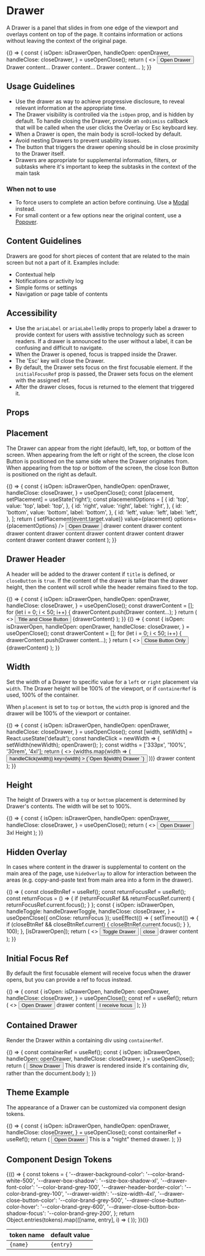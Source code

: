 
<Meta title="Components/Drawer/Overview" component={Drawer} />

# Drawer

A Drawer is a panel that slides in from one edge of the viewport and overlays content on top of the page. It contains information or actions without leaving the context of the original page.

<Canvas withSource="open">
  <Story
    name="Basic Usage"
    parameters={{
      chromatic: { disableSnapshot: true },
      design: {
        type: 'figma',
        url: 'https://www.figma.com/file/k1kOsplTGXvSSMQQCzhCND/Palmetto-Design-System?node-id=1792%3A42426',
      },
    }}
  >
    {() => {
      const {
        isOpen: isDrawerOpen,
        handleOpen: openDrawer,
        handleClose: closeDrawer,
      } = useOpenClose();
      return (
        <>
          <Button variant="secondary-neutral" onClick={openDrawer}>
            Open Drawer
          </Button>
          <Drawer
            isOpen={isDrawerOpen}
            title="Drawer Title"
            onDismiss={closeDrawer}
            ariaLabel="drawer component example"
          >
            <Box padding="lg" display="block" childGap="md">
              <Box>Drawer content&hellip;</Box>
              <Box>Drawer content&hellip;</Box>
              <Box>Drawer content&hellip;</Box>
            </Box>
          </Drawer>
        </>
      );
    }}
  </Story>
</Canvas>

## Usage Guidelines

- Use the drawer as way to achieve progressive disclosure, to reveal relevant information at the appropriate time.
- The Drawer visibility is controlled via the `isOpen` prop, and is hidden by default. To handle closing the Drawer, provide an `onDismiss` callback that will be called when the user clicks the Overlay or Esc keyboard key.
- When a Drawer is open, the main body is scroll-locked by default.
- Avoid nesting Drawers to prevent usability issues.
- The button that triggers the drawer opening should be in close proximity to the Drawer itself.
- Drawers are appropriate for supplemental information, filters, or subtasks where it's important to keep the subtasks in the context of the main task

### When not to use

- To force users to complete an action before continuing. Use a [Modal](/docs/components-modal-overview--basic-usage) instead.
- For small content or a few options near the original content, use a [Popover](/docs/components-popover-overview--demo).

## Content Guidelines

Drawers are good for short pieces of content that are related to the main screen but not a part of it. Examples include:

- Contextual help
- Notifications or activity log
- Simple forms or settings
- Navigation or page table of contents

## Accessibility

- Use the `ariaLabel` or `ariaLabelledBy` props to properly label a drawer to provide context for users with assistive technology such as screen readers. If a drawer is announced to the user without a label, it can be confusing and difficult to navigate.
- When the Drawer is opened, focus is trapped inside the Drawer.
- The 'Esc' key will close the Drawer.
- By default, the Drawer sets focus on the first focusable element. If the `initialFocusRef` prop is passed, the Drawer sets focus on the element with the assigned ref.
- After the drawer closes, focus is returned to the element that triggered it.

## Props

<ArgsTable of={Drawer} />

## Placement

The Drawer can appear from the right (default), left, top, or bottom of the screen. When appearing from the left or right of the screen, the close Icon Button is positioned on the same side where the Drawer originates from. When appearing from the top or bottom of the screen, the close Icon Button is positioned on the right as default.

<Canvas withSource="open">
  <Story
    name="Placement"
    parameters={{
      chromatic: { disableSnapshot: true },
    }}
  >
    {() => {
      const {
        isOpen: isDrawerOpen,
        handleOpen: openDrawer,
        handleClose: closeDrawer,
      } = useOpenClose();
      const [placement, setPlacement] = useState('right');
      const placementOptions = [
        {
          id: 'top',
          value: 'top',
          label: 'top',
        },
        {
          id: 'right',
          value: 'right',
          label: 'right',
        },
        {
          id: 'bottom',
          value: 'bottom',
          label: 'bottom',
        },
        {
          id: 'left',
          value: 'left',
          label: 'left',
        },
      ];
      return (
        <Box display="block" childGap="md">
          <RadioGroup
            title="Placement"
            direction="row"
            name="placement"
            onChange={event => setPlacement(event.target.value)}
            value={placement}
            options={placementOptions}
          />
          <Button variant="secondary-neutral" onClick={openDrawer}>
            Open Drawer
          </Button>
          <Drawer
            title="test"
            isOpen={isDrawerOpen}
            onDismiss={closeDrawer}
            placement={placement}
            ariaLabel="drawer component example"
          >
            <Box padding="lg" display="block" childGap="md">
              <Box as="p">drawer content</Box>
              <Box as="p">drawer content</Box>
              <Box as="p">drawer content</Box>
              <Box as="p">drawer content</Box>
              <Box as="p">drawer content</Box>
              <Box as="p">drawer content</Box>
              <Box as="p">drawer content</Box>
              <Box as="p">drawer content</Box>
              <Box as="p">drawer content</Box>
            </Box>
          </Drawer>
        </Box>
      );
    }}
  </Story>
</Canvas>

## Drawer Header

A header will be added to the drawer content if `title` is defined, or `closeButton` is `true`. If the content of the drawer is taller than the drawer height, then the content will scroll while the header remains fixed to the top.

<Canvas withSource="open">
  <Story
    name="Title and Close Button"
    parameters={{
      chromatic: { disableSnapshot: true },
    }}
  >
    {() => {
      const {
        isOpen: isDrawerOpen,
        handleOpen: openDrawer,
        handleClose: closeDrawer,
      } = useOpenClose();
      const drawerContent = [];
      for (let i = 0; i < 50; i++) {
        drawerContent.push(<Box key={i}>Drawer content&hellip;</Box>);
      }
      return (
        <>
          <Button variant="secondary-neutral" onClick={openDrawer}>
            Title and Close Button
          </Button>
          <Drawer
            ariaLabel="drawer component example"
            isOpen={isDrawerOpen}
            onDismiss={closeDrawer}
            title="Drawer Title"
          >
            <Box padding="lg" display="block" childGap="md">
              {drawerContent}
            </Box>
          </Drawer>
        </>
      );
    }}
  </Story>
  <Story
    name="Close Button Only"
    parameters={{
      chromatic: { disableSnapshot: true },
    }}
  >
    {() => {
      const {
        isOpen: isDrawerOpen,
        handleOpen: openDrawer,
        handleClose: closeDrawer,
      } = useOpenClose();
      const drawerContent = [];
      for (let i = 0; i < 50; i++) {
        drawerContent.push(<Box key={i}>Drawer content&hellip;</Box>);
      }
      return (
        <>
          <Button variant="secondary-neutral" onClick={openDrawer}>
            Close Button Only
          </Button>
          <Drawer
            ariaLabel="drawer component example"
            isOpen={isDrawerOpen}
            onDismiss={closeDrawer}
            closeButton
          >
            <Box padding="lg" display="block" childGap="md">
              {drawerContent}
            </Box>
          </Drawer>
        </>
      );
    }}
  </Story>
</Canvas>

## Width

Set the width of a Drawer to specific value for a `left` or `right` placement via `width`. The Drawer height will be 100% of the viewport, or if `containerRef` is used, 100% of the container.

When `placement` is set to `top` or `bottom`, the `width` prop is ignored and the drawer will be 100% of the viewport or container.

<Canvas withSource="open">
  <Story
    name="Width"
    parameters={{
      chromatic: { disableSnapshot: true },
    }}
  >
    {() => {
      const {
        isOpen: isDrawerOpen,
        handleOpen: openDrawer,
        handleClose: closeDrawer,
      } = useOpenClose();
      const [width, setWidth] = React.useState('default');
      const handleClick = newWidth => {
        setWidth(newWidth);
        openDrawer();
      };
      const widths = ['333px', '100%', '30rem', '4xl'];
      return (
        <>
          <Box gap="sm" direction="row">
            {widths.map(width => (
              <Button
                variant="secondary-neutral"
                onClick={() => handleClick(width)}
                key={width}
              >
                {`Open ${width} Drawer `}
              </Button>
            ))}
          </Box>
          <Drawer
            width={width}
            title={`${width} wide drawer`}
            isOpen={isDrawerOpen}
            onDismiss={closeDrawer}
            closeButton
            ariaLabel="drawer component example"
          >
            <Box padding="lg" display="block" childGap="md">
              <Box>drawer content</Box>
            </Box>
          </Drawer>
        </>
      );
    }}
  </Story>
</Canvas>

## Height

The height of Drawers with a `top` or `bottom` placement is determined by Drawer's contents. The width will be set to 100%.

<Canvas withSource="open">
  <Story
    name="Height"
    parameters={{
      chromatic: { disableSnapshot: true },
    }}
  >
    {() => {
      const {
        isOpen: isDrawerOpen,
        handleOpen: openDrawer,
        handleClose: closeDrawer,
      } = useOpenClose();
      return (
        <>
          <Button variant="secondary-neutral" onClick={openDrawer}>
            Open Drawer
          </Button>
          <Drawer
            placement="top"
            isOpen={isDrawerOpen}
            onDismiss={closeDrawer}
            closeButton
            ariaLabel="drawer component example"
          >
            <Box padding="lg" height="3xl" display="block" childGap="md">
              <Box>3xl Height</Box>
            </Box>
          </Drawer>
        </>
      );
    }}
  </Story>
</Canvas>

## Hidden Overlay

In cases where content in the drawer is supplemental to content on the main area of the page, use `hideOverlay` to allow for interaction between the areas (e.g. copy-and-paste text from main area into a form in the drawer).

<Alert
  variant="warning"
  title="Focus Management"
  hasIcon
  message="If you decide to use `hideOverlay`, then you must also manage focus. Focus and page scrolling will not be locked if `hideOverlay` is true. Also, the 'Esc' key button will no longer automatically close the Drawer."
/>

<Canvas withSource="open">
  <Story
    name="Hidden Overlay"
    parameters={{
      chromatic: { disableSnapshot: true },
    }}
  >
    {() => {
      const closeBtnRef = useRef();
      const returnFocusRef = useRef();
      const returnFocus = () => {
        if (returnFocusRef && returnFocusRef.current) {
          returnFocusRef.current.focus();
        }
      };
      const {
        isOpen: isDrawerOpen,
        handleToggle: handleDrawerToggle,
        handleClose: closeDrawer,
      } = useOpenClose({ onClose: returnFocus });
      useEffect(() => {
        setTimeout(() => {
          if (closeBtnRef && closeBtnRef.current) {
            closeBtnRef.current.focus();
          }
        }, 100);
      }, [isDrawerOpen]);
      return (
        <>
          <Button
            variant="secondary-neutral"
            onClick={handleDrawerToggle}
            ref={returnFocusRef}
          >
            Toggle Drawer
          </Button>
          <Drawer
            isOpen={isDrawerOpen}
            onDismiss={closeDrawer}
            ariaLabel="drawer component example"
            hideOverlay
          >
            <Box padding="lg" display="block" childGap="md">
              <Button ref={closeBtnRef} onClick={closeDrawer} variant="secondary-neutral">
                close
              </Button>
              <Box>drawer content</Box>
            </Box>
          </Drawer>
        </>
      );
    }}
  </Story>
</Canvas>

## Initial Focus Ref

By default the first focusable element will receive focus when the drawer opens, but you can provide a ref to focus instead.

<Alert
  hasIcon
  message="Without the initialFocusRef prop, the drawer will automatically focus on the first focusable element in it's children."
  variant="info"
/>

<Canvas withSource="open">
  <Story
    name="Initial Focus Ref"
    parameters={{
      chromatic: { disableSnapshot: true },
    }}
  >
    {() => {
      const {
        isOpen: isDrawerOpen,
        handleOpen: openDrawer,
        handleClose: closeDrawer,
      } = useOpenClose();
      const ref = useRef();
      return (
        <>
          <Button variant="secondary-neutral" onClick={openDrawer}>
            Open Drawer
          </Button>
          <Drawer
            isOpen={isDrawerOpen}
            onDismiss={closeDrawer}
            initialFocusRef={ref}
            title="initialFocusRef"
            ariaLabel="drawer component example"
          >
            <Box padding="lg" display="block" childGap="md">
              <Box>drawer content</Box>
              <Button variant="primary-neutral" ref={ref} onClick={closeDrawer}>
                I receive focus
              </Button>
            </Box>
          </Drawer>
        </>
      );
    }}
  </Story>
</Canvas>

## Contained Drawer

Render the Drawer within a containing div using `containerRef`.

<Alert
  hasIcon
  message="When choosing to use a Drawer within a containing div, use dangerouslyBypassScrollLock to allow the content outside of the containing div to remain interactive."
  variant="info"
/>

<Canvas withSource="open">
  <Story
    name="Contained Drawer"
    parameters={{
      chromatic: { disableSnapshot: true },
    }}
  >
    {() => {
      const containerRef = useRef();
      const {
        isOpen: isDrawerOpen,
        handleOpen: openDrawer,
        handleClose: closeDrawer,
      } = useOpenClose();
      return (
        <Box
          position="relative"
          display="block"
          height="500px"
          id="myContainer"
          ref={containerRef}
          background="secondary-900"
          padding="lg"
          overflow="hidden"
        >
          <Button variant="secondary-neutral" onClick={openDrawer}>
            Show Drawer
          </Button>
          <Drawer
            isOpen={isDrawerOpen}
            onDismiss={closeDrawer}
            containerRef={containerRef}
            dangerouslyBypassScrollLock
            hideOverlay
            title="containerRef"
            ariaLabel="drawer component example"
          >
            <Box padding="lg" as="p">
              This drawer is rendered inside it&apos;s containing div, rather
              than the document.body
            </Box>
          </Drawer>
        </Box>
      );
    }}
  </Story>
</Canvas>

## Theme Example

The appearance of a Drawer can be customized via component design tokens.

<Alert
  hasIcon
  message="In the example below, the containerRef prop is used to place the Drawer portal inside the container with the customized tokens"
  variant="info"
/>

<Canvas withSource="open">
  <Story
    name="Theme Example"
    parameters={{
      chromatic: { disableSnapshot: true },
    }}
  >
    {() => {
      const {
        isOpen: isDrawerOpen,
        handleOpen: openDrawer,
        handleClose: closeDrawer,
      } = useOpenClose();
      const containerRef = useRef();
      return (
        <Box
          display="block"
          position="relative"
          overflow="hidden"
          height="500px"
          ref={containerRef}
          style={{
            '--drawer-background-color': 'var(--color-brand-grey-900)',
            '--drawer-font-color': 'var(--color-brand-grey-200)',
            '--drawer-header-border-color': 'var(--color-brand-grey-600)',
            '--drawer-width': '333px',
            '--drawer-close-button-color': 'var(--color-brand-grey-200)',
            '--drawer-close-button-color-hover': 'var(--color-brand-grey-100)',
          }}
        >
          <Button variant="secondary-neutral" onClick={openDrawer}>
            Open Drawer
          </Button>
          <Drawer
            isOpen={isDrawerOpen}
            title="Themed Drawer"
            onDismiss={closeDrawer}
            ariaLabel="themed drawer"
            containerRef={containerRef} // where the tokens are scoped
            hideOverlay
          >
            <Box padding="lg" display="block" childGap="md">
              This is a "night" themed drawer.
            </Box>
          </Drawer>
        </Box>
      );
    }}
  </Story>
</Canvas>

## Component Design Tokens

<table>
  <thead>
    <tr>
      <th>token name</th>
      <th>default value</th>
    </tr>
  </thead>
  <tbody>
    {(() => {
      const tokens = {
        '--drawer-background-color': '--color-brand-white-500',
        '--drawer-box-shadow': '--size-box-shadow-xl',
        '--drawer-font-color': '--color-brand-grey-100',
        '--drawer-header-border-color': '--color-brand-grey-100',
        '--drawer-width': '--size-width-4xl',
        '--drawer-close-button-color': '--color-brand-grey-500',
        '--drawer-close-button-color-hover': '--color-brand-grey-600',
        '--drawer-close-button-box-shadow-focus': '--color-brand-grey-200',
      };
      return Object.entries(tokens).map(([name, entry], i) => (
        <tr key={i}>
          <td>
            <code>{name}</code>
          </td>
          <td>
            <code>{entry}</code>
          </td>
        </tr>
      ));
    })()}

  </tbody>
</table>
